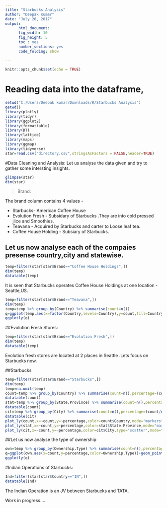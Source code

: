 ---
title: "Starbucks Analysis"
author: "Deepak Kumar"
date: "July 20, 2017"
output: 
      html_document:
      fig_width: 10
      fig_height: 5
      toc : yes
      number_sections: yes
      code_folding: show 
      
---

```{r setup, include=FALSE}
knitr::opts_chunk$set(echo = TRUE)
```

# Reading data into the dataframe,

```{r}
setwd("C:/Users/Deepak kumar/Downloads/R/Starbucks Analysis")
getwd()
library(plotly)
library(tidyr)
library(ggplot2)
library(formattable)
library(DT)
library(lattice)
library(maps)
library(ggmap)
library(tidyverse)
star=read.csv("directory.csv",stringsAsFactors = FALSE,header=TRUE)
```

#Data Cleaning and Analysis:
Let us analyse the data given and try to gather some intersting insights.

```{r}
glimpse(star)
dim(star)
```

> Brand:

The brand column contains 4 values - 

* Starbucks- American Coffee House
* Evolution Fresh - Subsidary of Starbucks .They are into cold pressed jiice and Smoothies.
* Teavana - Acquired by Starbucks and carter to Loose leaf tea.
* Coffee House Holding - Subsiary of Starbucks.

## Let us now analyse each of the compaies presense country,city and statewise.

```{r}
temp=filter(star[star$Brand=="Coffee House Holdings",])
dim(temp)
datatable(temp)
```

It is seen that Starbucks operates Coffee House Holdings at one location -Seattle,US.

```{r}
temp=filter(star[star$Brand=="Teavana",])
dim(temp)
temp=temp %>% group_by(Country) %>% summarise(count=n())
q=ggplot(temp,aes(x=factor(Country,levels=Country),y=count,fill=Country))+geom_bar(stat="identity")+theme(axis.title.x = element_text(angle=90))+labs(x="Country",y="Count")+ggtitle("Teavana Stores by Country")
ggplotly(q)
```

##Evolution Fresh Stores:

```{r}
temp=filter(star[star$Brand=="Evolution Fresh",])
dim(temp)
datatable(temp)
```
Evolution fresh stores are located at 2 places in Seattle .Lets focus on Starbucks now.

##Starbucks

```{r}
temp=filter(star[star$Brand=="Starbucks",])
dim(temp)
temp=na.omit(temp)
count=temp %>% group_by(Country) %>% summarise(count=n(),percentage=(count/dim(temp)[1]) * 100) %>% arrange(desc(count))
datatable(count)
stat=temp %>% group_by(State.Province) %>% summarise(count=n(),percentage=(count/dim(temp)[1])*100) %>% arrange(desc(count))
datatable(count)
cit=temp %>% group_by(City) %>% summarise(count=n(),percentage=(count/dim(temp)[1])*100) %>% arrange(desc(count))
datatable(cit)
plot_ly(count,x=~count,y=~percentage,color=count$Country,mode="markers",name="Percentage wise store distribution",text=paste('Country:',count$Country)) %>% layout(title="Percentage wise store distribution",showlegend= FALSE)
plot_ly(stat,x=~count,y=~percentage,color=stat$State.Province,mode="markers",name="Percentage wise store distribution",text=paste('State:',stat$State.Province))%>% layout(title="Percentage wise store distribution",showlegend= FALSE)
plot_ly(cit,x=~count,y=~percentage,color=cit$City,type="scatter",mode="marker",name="Percentage wise store distribution",text=paste('City:',cit$City)) %>% layout(title="Percentage wise store distribution",showlegend= FALSE)
```


##Let us now analyse the type of ownership

```{r}
own=temp %>% group_by(Ownership.Type) %>% summarise(count=n(),percentage=(count/dim(temp)[1])*100)
q=ggplot(own,aes(x=count,y=percentage,color=Ownership.Type))+geom_point()+ggtitle("Ownership Type")
ggplotly(q)
```


#Indian Operations of Starbucks:

```{r}
Ind=filter(star[star$Country=="IN",])
datatable(Ind)
```

The Indian Operation is an JV between Starbucks and TATA.


Work in progress....